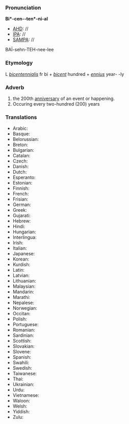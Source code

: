 ===Pronunciation===

'''Bi*-cen--ten*-ni-al'''
*[[AHD]]: //
*[[IPA]]: //
*[[SAMPA]]: //
BA&Iuml;-sehn-TEH-nee-lee
===Etymology===

L ''[[bicentennialis]]'' fr bi + ''[[bicent]]'' hundred + ''[[ennius]]'' year- -ly

===Adverb===

#the 200th [[anniversary]] of an event or happening.
#Occuring every two-hundred (200) years

===Translations===

*Arabic:
*Basque:
*Belorussian:
*Breton:
*Bulgarian:
*Catalan:
*Czech:
*Danish:
*Dutch:
*Esperanto:
*Estonian:
*Finnish:
*French:
*Frisian:
*German:
*Greek:
*Gujarati:
*Hebrew:
*Hindi:
*Hungarian:
*Interlingua:
*Irish:
*Italian:
*Japanese:
*Korean:
*Kurdish:
*Latin:
*Latvian:
*Lithuanian:
*Malaysian:
*Mandarin:
*Marathi:
*Nepalese:
*Norwegian:
*Occitan:
*Polish:
*Portuguese:
*Romanian:
*Sardinian:
*Scottish:
*Slovakian:
*Slovene:
*Spanish:
*Swahili:
*Swedish:
*Taiwanese:
*Thai:
*Ukrainian:
*Urdu:
*Vietnamese:
*Waloon:
*Welsh:
*Yiddish:
*Zulu: